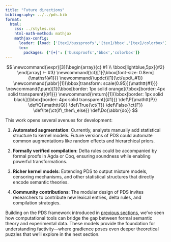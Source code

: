 ```yaml
---
title: "Future directions"
bibliography: ../../pds.bib
format:
  html:
    css: ../styles.css
    html-math-method: mathjax
    mathjax-config:
      loader: {load: ['[tex]/bussproofs','[tex]/bbox','[tex]/colorbox']}
      tex:
        packages: {'[+]': ['bussproofs','bbox','colorbox']}
---
```


::: {.hidden}
$$
\newcommand{\expr}[3]{\begin{array}{c}
#1 \\
\bbox[lightblue,5px]{#2}
\end{array} ⊢ #3}
\newcommand{\ct}[1]{\bbox[font-size: 0.8em]{\mathsf{#1}}}
\newcommand{\updct}[1]{\ct{upd\_#1}}
\newcommand{\abbr}[1]{\bbox[transform: scale(0.95)]{\mathtt{#1}}}
\newcommand{\pure}[1]{\bbox[border: 1px solid orange]{\bbox[border: 4px solid transparent]{#1}}}
\newcommand{\return}[1]{\bbox[border: 1px solid black]{\bbox[border: 4px solid transparent]{#1}}}
\def\P{\mathtt{P}}
\def\Q{\mathtt{Q}}
\def\True{\ct{T}}
\def\False{\ct{F}}
\def\ite{\ct{if\_then\_else}}
\def\Do{\abbr{do}}
$$
:::

This work opens several avenues for development:

1. **Automated augmentation**: Currently, analysts manually add statistical structure to kernel models. Future versions of PDS could automate common augmentations like random effects and hierarchical priors.

2. **Formally verified compilation**: Delta rules could be accompanied by formal proofs in Agda or Coq, ensuring soundness while enabling powerful transformations.

3. **Richer kernel models**: Extending PDS to output mixture models, censoring mechanisms, and other statistical structures that directly encode semantic theories.

4. **Community contributions**: The modular design of PDS invites researchers to contribute new lexical entries, delta rules, and compilation strategies.

Building on the PDS framework introduced in [previous sections](../pds-intro/overview.qmd), we've seen how computational tools can bridge the gap between formal semantic theory and experimental data. These models provide the foundation for understanding factivity—where gradience poses even deeper theoretical puzzles that we'll explore in the next section.